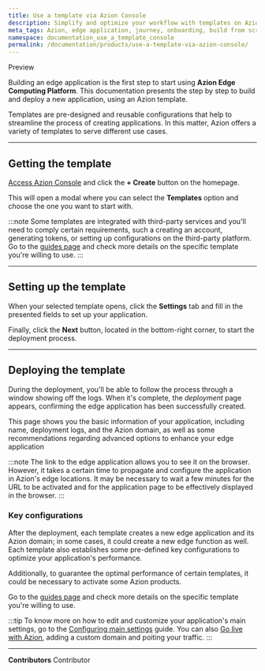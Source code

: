 ```yaml
---
title: Use a template via Azion Console
description: Simplify and optimize your workflow with templates on Azion Console. Enhance productivity and make operations effortlessly, saving time with existing templates.
meta_tags: Azion, edge application, journey, onboarding, build from scratch, domain, traffic
namespace: documentation_use_a_template_console
permalink: /documentation/products/use-a-template-via-azion-console/
---
```


<Tag severity="primary" client:only="vue">
Preview
</Tag>

Building an edge application is the first step to start using **Azion Edge Computing Platform**. This documentation presents the step by step to build and deploy a new application, using an Azion template.

Templates are pre-designed and reusable configurations that help to streamline the process of creating applications. In this matter, Azion offers a variety of templates to serve different use cases.

<LinkButton outlined link="/en/documentation/products/marketplace/templates/" label="go to templates reference" variant="secondary" /> 

---

## Getting the template

[Access Azion Console](https://console.azion.com/) and click the **+ Create** button on the homepage.

This will open a modal where you can select the **Templates** option and choose the one you want to start with.

:::note
Some templates are integrated with third-party services and you'll need to comply certain requirements, such a creating an account, generating tokens, or setting up configurations on the third-party platform. Go to the [guides page](https://www.azion.com/en/documentation/products/guides/#azion-templates) and check more details on the specific template you're willing to use.
:::

---

## Setting up the template

When your selected template opens, click the **Settings** tab and fill in the presented fields to set up your application.

Finally, click the **Next** button, located in the bottom-right corner, to start the deployment process.

---

## Deploying the template

During the deployment, you'll be able to follow the process through a window showing off the logs. When it's complete, the *deployment* page appears, confirming the edge application has been successfully created.

This page shows you the basic information of your application, including name, deployment logs, and the Azion domain, as well as some recommendations regarding advanced options to enhance your edge application

:::note
The link to the edge application allows you to see it on the browser. However, ​​it takes a certain time to propagate and configure the application in Azion's edge locations. It may be necessary to wait a few minutes for the URL to be activated and for the application page to be effectively displayed in the browser.
:::

### Key configurations

After the deployment, each template creates a new edge application and its Azion domain; in some cases, it could create a new edge function as well. Each template also establishes some pre-defined key configurations to optimize your application's performance.

Additionally, to guarantee the optimal performance of certain templates, it could be necessary to activate some Azion products.

Go to the [guides page](https://www.azion.com/en/documentation/products/guides/#azion-templates) and check more details on the specific template you're willing to use.

:::tip
To know more on how to edit and customize your application's main settings, go to the [Configuring main settings](/en/documentation/products/guides/build/configure-main-settings/) guide. You can also [Go live with Azion](/en/documentation/products/go-live-with-azion/), adding a custom domain and poiting your traffic.
:::





---


**Contributors** <ContributorList>Contributor</ContributorList>
